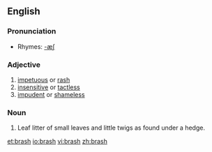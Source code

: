 ==English==

===Pronunciation===
*Rhymes: [[Rhymes:English:-æʃ|-æʃ]]

===Adjective===
{{en-adj}}

# [[impetuous]] or [[rash]]
# [[insensitive]] or [[tactless]]
# [[impudent]] or [[shameless]]

===Noun===
{{en-noun|-}}

# Leaf litter of small leaves and little twigs as found under a hedge.

[[et:brash]]
[[io:brash]]
[[vi:brash]]
[[zh:brash]]